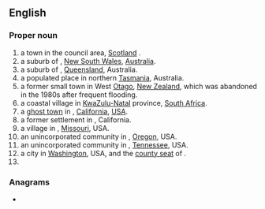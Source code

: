 ==English==
{{wikipedia}}

===Proper noun===
{{en-proper noun}}

# a town in the {{l|en|Scottish Borders}} council area, [[Scotland]] {{q|[[OS]] grid ref NT7234}}.
# a suburb of {{l|en|Bathurst}}, [[New South Wales]], [[Australia]].
# a suburb of {{l|en|Townsville}}, [[Queensland]], Australia.
# a populated place in northern [[Tasmania]], Australia.
# a former small town in West [[Otago]], [[New Zealand]], which was abandoned in the 1980s after frequent flooding.
# a coastal village in [[KwaZulu-Natal]] province, [[South Africa]].
# a [[ghost town]] in {{l|en|San Bernardino County}}, [[California]], [[USA]].
# a former settlement in {{l|en|Fresno County}}, California.
# a village in {{l|en|Scott County}}, [[Missouri]], USA.
# an unincorporated community in {{l|en|Clackamas County}}, [[Oregon]], USA.
# an unincorporated community in {{l|en|Lincoln County}}, [[Tennessee]], USA.
# a city in [[Washington]], USA, and the [[county seat]] of  {{l|en|Cowlitz County}}.
# {{surname|lang=en}}

===Anagrams===
* {{l|en|lokes}}

{{C|en|Towns in Scotland|New South Wales|Queensland|Tasmania|New Zealand|South Africa|California|Missouri|Oregon|Tennessee|Washington}}